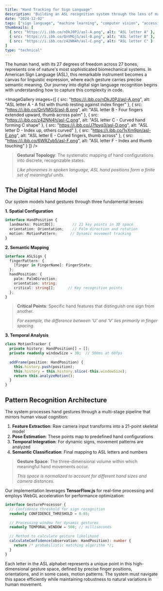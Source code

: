 ```yaml
---
title: "Hand Tracking for Sign Language"
description: "Building an ASL recognition system through the lens of machine learning, computer vision, and human gesture interpretation"
date: "2024-12-02"
tags: ["sign language", "machine learning", "computer vision", "accessibility", "gesture recognition"]
thumbnails: [
  { src: "https://i.ibb.co/nDkJ0PJ/asl-A.png", alt: "ASL letter A" },
  { src: "https://i.ibb.co/QnVMGjS/asl-B.png", alt: "ASL letter B" },
  { src: "https://i.ibb.co/z42NN4h/asl-C.png", alt: "ASL letter C" }
]
type: "technical"
---
```


The human hand, with its 27 degrees of freedom across 27 bones, represents one of nature's most sophisticated biomechanical systems. In American Sign Language (ASL), this remarkable instrument becomes a canvas for linguistic expression, where each gesture carries precise semantic meaning. Our journey into digital sign language recognition begins with understanding how to capture this complexity in code.

<ImageGallery
  images={[
    { src: "https://i.ibb.co/nDkJ0PJ/asl-A.png", alt: "ASL letter A - A fist with thumb resting against index finger" },
    { src: "https://i.ibb.co/QnVMGjS/asl-B.png", alt: "ASL letter B - Four fingers extended upward, thumb across palm" },
    { src: "https://i.ibb.co/z42NN4h/asl-C.png", alt: "ASL letter C - Curved hand forming C shape" },
    { src: "https://i.ibb.co/J7fpyq3/asl-D.png", alt: "ASL letter D - Index up, others curved" },
    { src: "https://i.ibb.co/1vXm9pn/asl-E.png", alt: "ASL letter E - Curled fingers, thumb across" },
    { src: "https://i.ibb.co/6WRZyb5/asl-F.png", alt: "ASL letter F - Index and thumb touching" }
  ]}
/>

> **Gestural Topology**: The systematic mapping of hand configurations into discrete, recognizable states.
> 
> *Like phonemes in spoken language, ASL hand positions form a finite set of meaningful units.*

## The Digital Hand Model

Our system models hand gestures through three fundamental lenses:

**1. Spatial Configuration**
```typescript
interface HandPosition {
  landmarks: Point3D[];        // 21 key points in 3D space
  orientation: Orientation;    // Palm direction and rotation
  motion: MotionPattern;      // Dynamic movement tracking
}
```

**2. Semantic Mapping**
```typescript
interface ASLSign {
  fingerPattern: {
    [finger in FingerName]: FingerState;
  };
  handPosition: {
    palm: PalmDirection;
    orientation: string;
    critical: string[];      // Key recognition points
  };
}
```

> **Critical Points**: Specific hand features that distinguish one sign from another.
> 
> *For example, the difference between 'U' and 'V' lies primarily in finger spacing.*

**3. Temporal Analysis**
```typescript
class MotionTracker {
  private history: HandPosition[] = [];
  private readonly windowSize = 30;  // 500ms at 60fps
  
  addFrame(position: HandPosition) {
    this.history.push(position);
    this.history = this.history.slice(-this.windowSize);
    return this.analyzeMotion();
  }
}
```

## Pattern Recognition Architecture

The system processes hand gestures through a multi-stage pipeline that mirrors human visual cognition:

1. **Feature Extraction**: Raw camera input transforms into a 21-point skeletal model
2. **Pose Estimation**: These points map to predefined hand configurations
3. **Temporal Integration**: For dynamic signs, movement patterns are analyzed
4. **Semantic Classification**: Final mapping to ASL letters and numbers

> **Gesture Space**: The three-dimensional volume within which meaningful hand movements occur.
> 
> *This space is normalized to account for different hand sizes and camera distances.*

Our implementation leverages **TensorFlow.js** for real-time processing and employs WebGL acceleration for performance optimization:

```typescript
interface GestureProcessor {
  // Confidence threshold for sign recognition
  readonly CONFIDENCE_THRESHOLD = 0.85;
  
  // Processing window for dynamic gestures
  readonly TEMPORAL_WINDOW = 500; // milliseconds
  
  // Method to calculate gesture likelihood
  calculateConfidence(observation: HandPosition): number {
    return /* probabilistic matching algorithm */;
  }
}
```

Each letter in the ASL alphabet represents a unique point in this high-dimensional gesture space, defined by precise finger positions, orientations, and in some cases, motion patterns. The system must navigate this space efficiently while maintaining robustness to natural variations in human movement.
